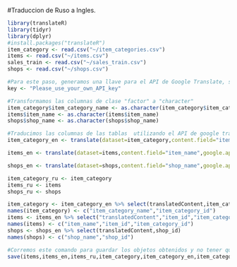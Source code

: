 #Traduccion de Ruso a Ingles.

```r
library(translateR)
library(tidyr)
library(dplyr)
#install.packages("translateR")
item_category <- read.csv("~/item_categories.csv")
items <- read.csv("~/items.csv")
sales_train <- read.csv("~/sales_train.csv")
shops <- read.csv("~/shops.csv")

#Para este paso, generamos una llave para el API de Google Translate, sin embargo esto puede generar costos y lo decidimos no incluirlo en el código.  Otra opción es suspender la llave para que no sea utilizada.
key <- "Please_use_your_own_API_key"

#Transformamos las columnas de clase "factor" a "character"
item_category$item_category_name <- as.character(item_category$item_category_name)
items$item_name <- as.character(items$item_name)
shops$shop_name <- as.character(shops$shop_name)

#Traducimos las columnas de las tablas  utilizando el API de google translate.
item_category_en <- translate(dataset=item_category,content.field="item_category_name",google.api.key = key, source.lang="ru", target.lang="en")

items_en <- translate(dataset=items,content.field="item_name",google.api.key = key, source.lang="ru", target.lang="en")

shops_en <- translate(dataset=shops,content.field="shop_name",google.api.key = key, source.lang="ru", target.lang="en")

item_category_ru <- item_category
items_ru <- items
shops_ru <- shops

item_category <- item_category_en %>% select(translatedContent,item_category_id)
names(item_category) <- c("item_category_name","item_category_id")
items <- items_en %>% select("translatedContent","item_id","item_category_id")
names(items) <- c("item_name","item_id","item_category_id")
shops <- shops_en %>% select(translatedContent,shop_id)
names(shops) <- c("shop_name","shop_id")

#Corremos este comando para guardar los objetos obtenidos y no tener que correr las traducciones de nuevo.  Estos objetos con las traducciones los guardamos en el archivo "transdata.RData"
save(items,items_en,items_ru,item_category,item_category_en,item_category_ru, shops,shops_en,shops_ru,file = "transdata.RData")
```

